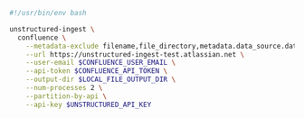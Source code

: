 ```bash Shell
#!/usr/bin/env bash

unstructured-ingest \
  confluence \
    --metadata-exclude filename,file_directory,metadata.data_source.date_processed \
    --url https://unstructured-ingest-test.atlassian.net \
    --user-email $CONFLUENCE_USER_EMAIL \
    --api-token $CONFLUENCE_API_TOKEN \
    --output-dir $LOCAL_FILE_OUTPUT_DIR \
    --num-processes 2 \
    --partition-by-api \
    --api-key $UNSTRUCTURED_API_KEY
```
